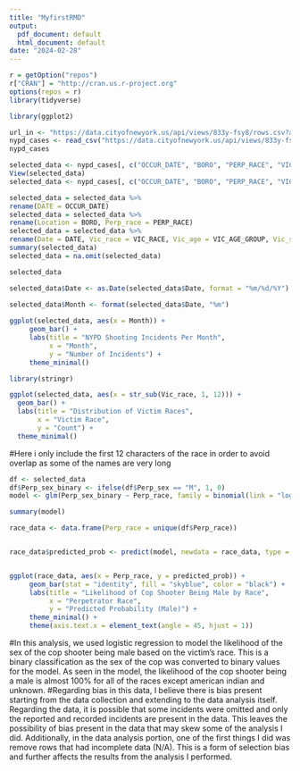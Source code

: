 ---
title: "MyfirstRMD"
output:
  pdf_document: default
  html_document: default
date: "2024-02-28"
---

```{r}
r = getOption("repos")
r["CRAN"] = "http://cran.us.r-project.org"
options(repos = r)
library(tidyverse)
```





```{r}
library(ggplot2)
```

```{r}
url_in <- "https://data.cityofnewyork.us/api/views/833y-fsy8/rows.csv?accessType=DOWNLOAD"
nypd_cases <- read_csv("https://data.cityofnewyork.us/api/views/833y-fsy8/rows.csv?accessType=DOWNLOAD")
nypd_cases
```

```{r}
selected_data <- nypd_cases[, c("OCCUR_DATE", "BORO", "PERP_RACE", "VIC_RACE", "VIC_AGE_GROUP")]
View(selected_data)
selected_data <- nypd_cases[, c("OCCUR_DATE", "BORO", "PERP_RACE", "VIC_RACE", "VIC_AGE_GROUP", "VIC_SEX", "PERP_SEX")]
```

```{r}
selected_data = selected_data %>%
rename(DATE = OCCUR_DATE)
selected_data = selected_data %>%
rename(Location = BORO, Perp_race = PERP_RACE)
selected_data = selected_data %>%
rename(Date = DATE, Vic_race = VIC_RACE, Vic_age = VIC_AGE_GROUP, Vic_sex = VIC_SEX, Perp_sex = PERP_SEX)
summary(selected_data)
selected_data = na.omit(selected_data)
```

```{r}
selected_data
```

```{r}
selected_data$Date <- as.Date(selected_data$Date, format = "%m/%d/%Y")
 
selected_data$Month <- format(selected_data$Date, "%m")

ggplot(selected_data, aes(x = Month)) +
     geom_bar() +
     labs(title = "NYPD Shooting Incidents Per Month",
          x = "Month",
          y = "Number of Incidents") +
     theme_minimal()
```

```{r}
library(stringr)

ggplot(selected_data, aes(x = str_sub(Vic_race, 1, 12))) +
  geom_bar() +
  labs(title = "Distribution of Victim Races",
       x = "Victim Race",
       y = "Count") +
  theme_minimal()
```
#Here i only include the first 12 characters of the race in order to avoid overlap as some of the names are very long 

```{r}
df <- selected_data
df$Perp_sex_binary <- ifelse(df$Perp_sex == "M", 1, 0)
model <- glm(Perp_sex_binary ~ Perp_race, family = binomial(link = "logit"), data = df)

summary(model)

race_data <- data.frame(Perp_race = unique(df$Perp_race))


race_data$predicted_prob <- predict(model, newdata = race_data, type = "response")


ggplot(race_data, aes(x = Perp_race, y = predicted_prob)) +
     geom_bar(stat = "identity", fill = "skyblue", color = "black") +
     labs(title = "Likelihood of Cop Shooter Being Male by Race",
          x = "Perpetrator Race",
          y = "Predicted Probability (Male)") +
     theme_minimal() +
     theme(axis.text.x = element_text(angle = 45, hjust = 1))
```

#In this analysis, we used logistic regression to model the likelihood of the sex of the cop shooter being male based on the victim's race. This is a binary classification as the sex of the cop was converted to binary values for the model. As seen in the model, the likelihood of the cop shooter being a male is almost 100% for all of the races except american indian and unknown.
#Regarding bias in this data, I believe there is bias present starting from the data collection and extending to the data analysis itself. Regarding the data, it is possible that some incidents were omitted and only the reported and recorded incidents are present in the data. This leaves the possibility of bias present in the data that may skew some of the analysis I did. Additionally, in the data analysis portion, one of the first things I did was remove rows that had incomplete data (N/A). This is a form of selection bias and further affects the results from the analysis I performed. 




















